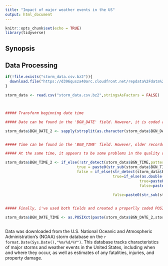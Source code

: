 ```yaml
---
title: "Impact of major weather events in the US"
output: html_document
---
```


```r
knitr::opts_chunk$set(echo = TRUE)
library(tidyverse)
```

## Synopsis



## Data Processing

```r

if(!file.exists("storm_data.csv.bz2")){
  download.file("https://d396qusza40orc.cloudfront.net/repdata%2Fdata%2FStormData.csv.bz2", "storm_data.csv.bz2")
}

storm_data <- read.csv("storm_data.csv.bz2",stringsAsFactors = FALSE)



##### Transform beginning date time

##### Date can be found in the 'BGN_DATE' field. However, it is coded as a character field with time strings in 0. Thus, I've splited the string, to get only the date (that are before the space in MM/DD/YYYY format), and discart the time string that comes after and has all 0.

storm_data$BGN_DATE_2 <- sapply(strsplit(as.character(storm_data$BGN_DATE)," "), getElement, 1)


##### Time can be found in the 'BGN_TIME' field. However, older records are coded in 0600 format, while later records are recorder in 12:00:00 AM/PM format. Thus, i've made nested if_else statements to treat each format separately and end with all the records coded in the same HH:MM format.

##### At the same time, it appears to be some problems in the quality of the raw data, for there are some fields that contain hours like "1580", "2090", etc. Also some hours are coded in a 24 hrs format with AM/PM tag (example: 23:35:00 PM	). In this former cases, I won't take into accoun the AM-PM information and I'll treat the hour as in a 24 hr format.

storm_data$BGN_TIME_2 <- if_else(!str_detect(storm_data$BGN_TIME,pattern=":"),
                                true = paste0(str_sub(storm_data$BGN_TIME,1,2), ":", str_sub(storm_data$BGN_TIME,3,4)),
                                false = if_else(str_detect(storm_data$BGN_TIME,pattern = "PM") & as.double(str_sub(storm_data$BGN_TIME,1,2))<=12,
                                                true=if_else(as.double(str_sub(storm_data$BGN_TIME,1,2))==12,
                                                            true=paste0("00",str_sub(storm_data$BGN_TIME,3,5)),
                                                            false=paste0(as.double(str_sub(storm_data$BGN_TIME,1,2))+12,
                                                                         str_sub(storm_data$BGN_TIME,3,5))),
                                                false=paste0(str_sub(storm_data$BGN_TIME,1,5))))


##### Finally, i've used both fields and created a properlly coded POSIXct format date field.

storm_data$BGN_DATE_TIME <- as.POSIXct(paste(storm_data$BGN_DATE_2,storm_data$BGN_TIME_2),format = "%m/%d/%Y %H:%M")



```

Data was downloaded from the U.S. National Oceanic and Atmospheric Administration's (NOAA) storm database on the `r format.Date(Sys.Date(),"%m/%d/%Y")`. This database tracks characteristics of major storms and weather events in the United States, including when and where they occur, as well as estimates of any fatalities, injuries, and property damage.